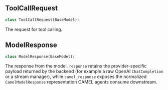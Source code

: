 <a id="camel.agents._types"></a>

<a id="camel.agents._types.ToolCallRequest"></a>

## ToolCallRequest

```python
class ToolCallRequest(BaseModel):
```

The request for tool calling.

<a id="camel.agents._types.ModelResponse"></a>

## ModelResponse

```python
class ModelResponse(BaseModel):
```

The response from the model. `response` retains the provider-specific payload
returned by the backend (for example a raw OpenAI `ChatCompletion` or a stream
manager), while `camel_response` exposes the normalized
`CamelModelResponse` representation CAMEL agents consume downstream.
